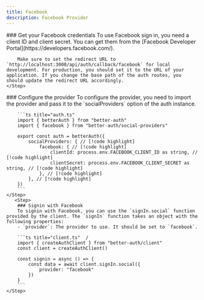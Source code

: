 ```yaml
---
title: Facebook
description: Facebook Provider
---
```


<Steps>
    <Step> 
        ### Get your Facebook credentials
        To use Facebook sign in, you need a client ID and client secret. You can get them from the [Facebook Developer Portal](https://developers.facebook.com/).   

        Make sure to set the redirect URL to `http://localhost:3000/api/auth/callback/facebook` for local development. For production, you should set it to the URL of your application. If you change the base path of the auth routes, you should update the redirect URL accordingly.
    </Step>

  <Step>
        ### Configure the provider
        To configure the provider, you need to import the provider and pass it to the `socialProviders` option of the auth instance.

        ```ts title="auth.ts"  
        import { betterAuth } from "better-auth"
        import { facebook } from "better-auth/social-providers"
        
        export const auth = betterAuth({
            socialProviders: { // [!code highlight]
                facebook: { // [!code highlight]
                    clientId: process.env.FACEBOOK_CLIENT_ID as string, // [!code highlight]
                    clientSecret: process.env.FACEBOOK_CLIENT_SECRET as string, // [!code highlight]
                }, // [!code highlight]
            }, // [!code highlight]
        })
        ```
    </Step>
       <Step>
        ### Signin with Facebook 
        To signin with Facebook, you can use the `signIn.social` function provided by the client. The `signIn` function takes an object with the following properties:
        - `provider`: The provider to use. It should be set to `facebook`.

        ```ts title="client.ts"  /
        import { createAuthClient } from "better-auth/client"
        const client = createAuthClient()

        const signin = async () => {
            const data = await client.signIn.social({
                provider: "facebook"
            })
        }
        ```
    </Step>
</Steps>
